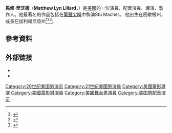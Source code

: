 {{Infobox person
| image = Matthew Lillard 2012.jpg
| caption = Lillard at the [[84th_Academy_Awards|84th Academy Awards]] in 2012
| birth_name = Matthew Lyn Lillard
| birth_date = {{birth date and age|1970|1|24}}
| birth_place = 美國[[蘭辛_(密歇根州)|蘭辛 (密歇根州)]]| 
| yearsactive = 1991–現在
| spouse = {{marriage|Heather Helm|2000}}
| occupation = 演員，配音演員，導演，製作人
| children = 3
}}
'''馬修·里沃德'''（'''Matthew Lyn Lillard'''，{{bd|1970年|1月24日}}）是[[美國|美國]]的一位演員、配音演員、導演、製作人。他最著名的作品包括在[[驚聲尖叫|驚聲尖叫]]中飾演Stu Macher。
他出生在密歇根州，成長在加利福尼亞州<ref>{{cite journal| title=Outdoor Movies Take Place at Gig Harbor Film Festival in Washington| url=http://www.openaircinema.us/blog/2008/outdoor-movies-take-place-at-gig-harbor-film-festival-in-washington/| date=October 15, 2008| publisher=Open Air Cinema| accessdate=2015-07-14| journal=| archive-date=2018-08-29| archive-url=https://web.archive.org/web/20180829124323/http://www.openaircinema.us/blog/2008/outdoor-movies-take-place-at-gig-harbor-film-festival-in-washington| dead-url=no}}</ref><ref>{{cite news| title=Mineral Hosts Third Annual Independent Film Festival| url=http://nl.newsbank.com/nl-search/we/Archives?p_product=CWCB&p_theme=cwcb&p_action=search&p_maxdocs=200&p_topdoc=1&p_text_direct-0=12ACA9870A7A1D18&p_field_direct-0=document_id&p_perpage=10&p_sort=YMD_date:D&s_trackval=GooglePM| work=The Chronicle| date=June 15, 2009| location=Centralia, Washington| subscription=yes| accessdate=2016-03-23| archive-date=2018-06-25| archive-url=https://web.archive.org/web/20180625075136/http://nl.newsbank.com/nl-search/we/Archives?p_product=CWCB&p_theme=cwcb&p_action=search&p_maxdocs=200&p_topdoc=1&p_text_direct-0=12ACA9870A7A1D18&p_field_direct-0=document_id&p_perpage=10&p_sort=YMD_date:D&s_trackval=GooglePM| dead-url=no}}</ref><ref>{{cite web |url=http://www.filmreference.com/film/85/Matthew-Lillard.html |title=Matthew Lillard Biography (1970–) |publisher=Filmreference.com |accessdate=April 4, 2010 |archive-date=2017-06-16 |archive-url=https://web.archive.org/web/20170616223102/http://www.filmreference.com/film/85/Matthew-Lillard.html |dead-url=no }}</ref>。

==參考資料==
{{Reflist}}

== 外部链接 ==
{{commons|Matthew Lillard}}
* {{IMDb name|0000498}}
* {{cite web |title=Episode #5177: Matthew Lillard, Thetoiletonline.com, LAN Party |url=http://www.g4tv.com/attackoftheshow/episodes/4628/Matthew_Lillard_Thetoiletonlinecom_LAN_Party.html |accessdate=June 13, 2007 |work=Attack of the Show |archive-date=2017-01-13 |archive-url=https://web.archive.org/web/20170113032159/http://www.g4tv.com/attackoftheshow/episodes/4628/Matthew_Lillard_Thetoiletonlinecom_LAN_Party.html |dead-url=yes }}

{{Authority control}}

{{DEFAULTSORT:Lillard, Matthew}}
[[Category:20世纪美国男演员|Category:20世纪美国男演员]]
[[Category:21世紀美國男演員|Category:21世紀美國男演員]]
[[Category:美國電影導演|Category:美國電影導演]]
[[Category:美國電影男演員|Category:美國電影男演員]]
[[Category:美國舞台男演員|Category:美國舞台男演員]]
[[Category:美国男配音演员|Category:美国男配音演员]]